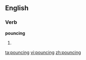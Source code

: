 ==English==

===Verb===
'''pouncing'''

# {{present participle of|[[pounce]]}}

[[ta:pouncing]]
[[vi:pouncing]]
[[zh:pouncing]]